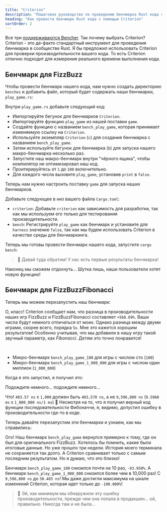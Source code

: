 ```yaml
---
title: "Criterion"
description: "Пошаговое руководство по проведению бенчмарка Rust кода с помощью Criterion"
heading: "Как провести бенчмарк Rust кода с помощью Criterion"
sortOrder: 2
---
```



<Benchmarking />

<WhatIsRust />

<FizzBuzzRust />

<StepByStepRust />

<MicroVsMacro />

<BenchmarkingRust />

Все три [поддерживаются Bencher](/docs/ru/explanation/adapters/). Так почему выбрать Criterion?
Criterion - это де-факто стандартный инструмент для проведения бенчмарка в сообществе Rust.
Я бы предложил использовать Criterion для проверки производительности вашего кода.
То есть Criterion отлично подходит для измерения реального времени выполнения кода.

<FizzBuzzRefactor />

## Бенчмарк для FizzBuzz

Чтобы провести бенчмарк нашего кода, нам нужно создать директорию `benches` и добавить файл, который будет содержать наши бенчмарки, `play_game.rs`:

<GameBenchesTree />

Внутри `play_game.rs` добавьте следующий код:

<FizzBuzzRefactorBenchesCode />

- Импортируйте бегунок для бенчмарков `Criterion`.
- Импортируйте функцию `play_game` из нашей поставки `game`.
- Создайте функцию с названием `bench_play_game`, которая принимает изменяемую ссылку на `Criterion`.
- Используйте экземпляр `Criterion` (`c`) для создания бенчмарка с названием `bench_play_game`.
- Затем используйте бегунок для бенчмарка (`b`) для запуска нашего макро-бенчмарка несколько раз.
- Запустите наш макро-бенчмарк внутри "чёрного ящика", чтобы компилятор не оптимизировал наш код.
- Проитерируйтесь от `1` до `100` включительно.
- Для каждого числа вызовите `play_game`, установив `print` в `false`.

Теперь нам нужно настроить поставку `game` для запуска наших бенчмарков.

Добавьте следующее в _низ_ вашего файла `Cargo.toml`:

<GameCargoToml />

- `criterion`: Добавьте `criterion` как зависимость для разработки, так как мы используем его только для тестирования производительности.
- `bench`: Регистрируйте `play_game` как бенчмарк и установите для `harness` значение `false`, так как мы будем использовать Criterion в качестве среды для бенчмаркинга.

Теперь мы готовы провести бенчмарк нашего кода, запустите `cargo bench`:

<BenchPlayGameOutput />

> 🐰 Давай туда обратим! У нас есть первые результаты бенчмарка!

Наконец мы сможем отдохнуть...
Шутка лишь, наши пользователи хотят новую функцию!

<FizzBuzzFibonacciRust>
  <PlayGameRustCode />
</FizzBuzzFibonacciRust>

## Бенчмарк для FizzBuzzFibonacci

Теперь мы можем перезапустить наш бенчмарк:

<BenchPlayGameFibonacciOutput />

О, класс! Criterion сообщает нам, что разница в производительности наших игр FizzBuzz и FizzBuzzFibonacci составляет `+568.69%`.
Ваши числа будут немного отличаться от моих.
Однако разница между двуми играми, скорее всего, порядка `5x`.
Мне это кажется хорошим результатом! Особенно учитывая, что мы добавили в нашу игру такой звучный параметр, как _Fibonacci_.
Детям это точно понравится!

<FizzBuzzFibonacciOpenRust>
  <FizzBuzzFibonacciOpenRustCode />
</FizzBuzzFibonacciOpenRust>

<TheEnd />

<br />

<OnFire />

<BenchPlayGameOnFireCode />

- Микро-бенчмарк `bench_play_game_100` для игры с числом сто (`100`)
- Микро-бенчмарк `bench_play_game_1_000_000` для игры с числом один миллион (`1_000_000`)

Когда я это запустил, я получил это:

<BenchPlayGameOnFireOutputStart />

Подождите немного... подождите немного...

<BenchPlayGameOnFireOutput />

Что! `403.57 ns` x `1,000` должен быть `403,570 ns`, а не `9,596,800 ns` (`9.5968 ms` x `1_000_000 ns/1 ms`) 🤯
Несмотря на то, что я получил верный код функции последовательности Фибоначчи, я, видимо, допустил ошибку в производительности где-то в коде.

<FizzBuzzFibonacciFixRust />

Теперь давайте перезапустим эти бенчмарки и узнаем, как мы справились:

<BenchPlayGameFixOutput />

Ого! Наш бенчмарк `bench_play_game` вернулся примерно к тому, где он был для оригинального FizzBuzz.
Хотелось бы помнить, какие были итоговые данные. Но уже прошло три недели.
История моего терминала не сохраняется так долго.
А Criterion сравнивает только с самым последним результатом.
Но я думаю, что это близко!

Бенчмарк `bench_play_game_100` снизился почти на 10 раз, `-93.950%`.
А бенчмарк `bench_play_game_1_000_000` снизился более чем в 10,000 раз! С `9,596,800 ns` до `30.403 ns`!
Мы даже достигли максимума на шкале изменений Criterion, которая идет только до `-100.000%`!

> 🐰 Эй, как минимум мы обнаружили эту ошибку производительности, прежде чем она попала в продакшен... ой, правильно. Никогда там и не была...

<CatchInCi />

<CatchInCiOutput />

<CatchInCiPlot />

<CatchInCiPlotRustBench title="Как провести бенчмарк Rust с помощью Criterion" />

<BencherFooter />
